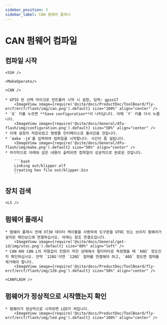 ```yaml
---
sidebar_position: 3
sidebar_label: CAN 펌웨어 플래시
---
```




# CAN 펌웨어 컴파일

## 컴파일 시작

    <SSH />

    <MakeOperate/>

    <CAN />

    * GPIO 핀 선택 마이크로 컨트롤러 시작 시 설정, 입력: gpio17
        <ImageView image={require('@site/docs/ProductDoc/ToolBoard/fly-ercf/ercf/flash/img/can.png').default} size="100%" align="center" />
    * `Q` 키를 누르면 **Save configuration**이 나타납니다. 이때 `Y` 키를 다시 누릅니다.
        <ImageView image={require('@site/docs/General/dfu-flash/img/configuration.png').default} size="50%" align="center" />
    * 이제 설정이 저장되었고 명령줄 인터페이스로 돌아갔을 것입니다.
    * `make -j4`를 입력하여 컴파일을 시작합니다. 시간이 좀 걸립니다.
        <ImageView image={require('@site/docs/General/dfu-flash/img/make.png').default} size="50%" align="center" />
    * 마지막으로 아래와 같은 내용이 출력되면 컴파일이 성공적으로 완료된 것입니다.

        ```bash
        Linking out/klipper.elf
        Creating hex file out/klipper.bin
        ```

## 장치 검색

    <LS />


## 펌웨어 플래시

    * 펌웨어 플래시 전에 XT30 데이터 케이블을 사용하여 도구판을 UTOC 또는 브리지 펌웨어가 설치된 메인보드에 연결하십시오. 아래는 참조 연결도입니다.
        <ImageView image={require('@site/docs/General/get-id/img/utoc.png').default} size="80%" align="left" />
    * CAN H와 CAN L의 저항값이 전원이 꺼진 상태에서 멀티미터로 측정했을 때 `60Ω` 정도인지 확인하십시오. 만약 `120Ω`이면 `120Ω` 점퍼를 연결해야 하고, `40Ω` 정도면 점퍼를 제거해야 합니다.
        <ImageView image={require('@site/docs/ProductDoc/ToolBoard/fly-ercf/ercf/flash/img/120.png').default} size="50%" align="center" />

    <CANFLASH />

## 펌웨어가 정상적으로 시작했는지 확인

    * 펌웨어가 정상적으로 시작되면 LED가 켜집니다.
        <ImageView image={require('@site/docs/ProductDoc/ToolBoard/fly-ercf/ercf/flash/img/led.png').default} size="100%" align="center" />

